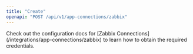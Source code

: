 ```yaml
---
title: "Create"
openapi: "POST /api/v1/app-connections/zabbix"
---
```


<Note>
    Check out the configuration docs for [Zabbix Connections](/integrations/app-connections/zabbix) to learn how to obtain the required credentials.
</Note>
